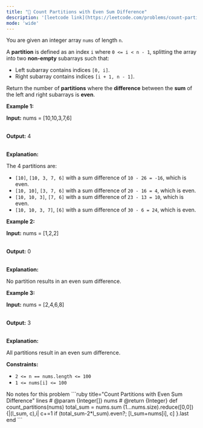 ```yaml
---
title: "🧩 Count Partitions with Even Sum Difference"
description: '[leetcode link](https://leetcode.com/problems/count-partitions-with-even-sum-difference/description/)'
mode: 'wide'
---
```

<Tabs>
  <Tab title="Question" icon="circle-question" iconType="regular">
    <Card>
      <p>You are given an integer array <code>nums</code> of length <code>n</code>.</p>  <p>A <strong>partition</strong> is defined as an index <code>i</code> where <code>0 &lt;= i &lt; n - 1</code>, splitting the array into two <strong>non-empty</strong> subarrays such that:</p>  <ul>  <li>Left subarray contains indices <code>[0, i]</code>.</li>  <li>Right subarray contains indices <code>[i + 1, n - 1]</code>.</li> </ul>  <p>Return the number of <strong>partitions</strong> where the <strong>difference</strong> between the <strong>sum</strong> of the left and right subarrays is <strong>even</strong>.</p>   <p><strong class="example">Example 1:</strong></p>  <div class="example-block"> <p><strong>Input:</strong> <span class="example-io">nums = [10,10,3,7,6]</span></p>  <p><br/> <strong>Output:</strong> <span class="example-io">4</span></p>  <p><br/> <strong>Explanation:</strong></p>  <p>The 4 partitions are:</p>  <ul>  <li><code>[10]</code>, <code>[10, 3, 7, 6]</code> with a sum difference of <code>10 - 26 = -16</code>, which is even.</li>  <li><code>[10, 10]</code>, <code>[3, 7, 6]</code> with a sum difference of <code>20 - 16 = 4</code>, which is even.</li>  <li><code>[10, 10, 3]</code>, <code>[7, 6]</code> with a sum difference of <code>23 - 13 = 10</code>, which is even.</li>  <li><code>[10, 10, 3, 7]</code>, <code>[6]</code> with a sum difference of <code>30 - 6 = 24</code>, which is even.</li> </ul> </div>  <p><strong class="example">Example 2:</strong></p>  <div class="example-block"> <p><strong>Input:</strong> <span class="example-io">nums = [1,2,2]</span></p>  <p><br/> <strong>Output:</strong> <span class="example-io">0</span></p>  <p><br/> <strong>Explanation:</strong></p>  <p>No partition results in an even sum difference.</p> </div>  <p><strong class="example">Example 3:</strong></p>  <div class="example-block"> <p><strong>Input:</strong> <span class="example-io">nums = [2,4,6,8]</span></p>  <p><br/> <strong>Output:</strong> <span class="example-io">3</span></p>  <p><br/> <strong>Explanation:</strong></p>  <p>All partitions result in an even sum difference.</p> </div>   <p><strong>Constraints:</strong></p>  <ul>  <li><code>2 &lt;= n == nums.length &lt;= 100</code></li>  <li><code>1 &lt;= nums[i] &lt;= 100</code></li> </ul> 
    </Card>
  </Tab>
  <Tab title="Solution" icon="lightbulb" iconType="regular" >
    <Card>
      No notes for this problem
</Card>
  <Expandable title="code">
    <CodeGroup dropdown>
```ruby title="Count Partitions with Even Sum Difference" lines
# @param {Integer[]} nums
# @return {Integer}
def count_partitions(nums)
  total_sum = nums.sum
  (1...nums.size).reduce([0,0]) {|(l_sum, c),i| c+=1 if (total_sum-2*l_sum).even?; [l_sum+nums[i], c] }.last
end
```
    </CodeGroup>
  </Expandable>
  </Tab>
</Tabs>